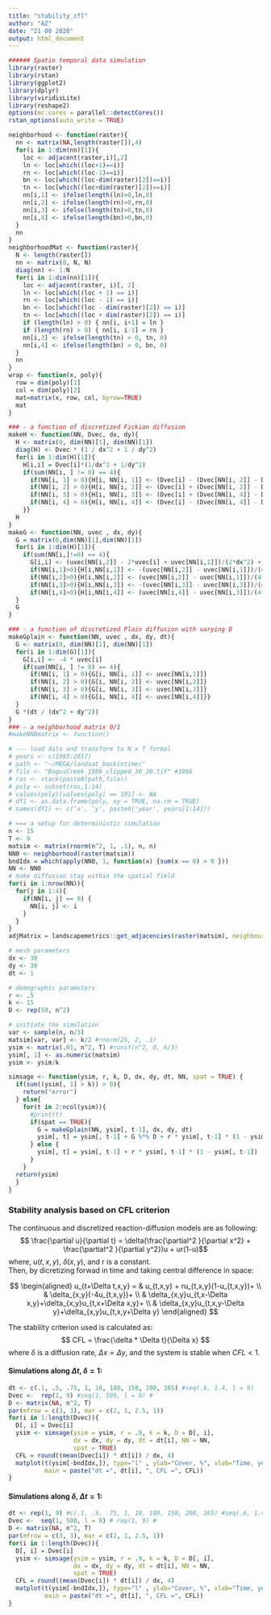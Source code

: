 ```yaml
---
title: "stability_cfl"
author: "AZ"
date: "21 08 2020"
output: html_document
---
```


```r
###### Spatio temporal data simulation
library(raster)
library(rstan)
library(ggplot2)
library(dplyr)
library(viridisLite)
library(reshape2)
options(mc.cores = parallel::detectCores())
rstan_options(auto_write = TRUE)

neighborhood <- function(raster){
  nn <- matrix(NA,length(raster[]),4)
  for(i in 1:dim(nn)[1]){
    loc <- adjacent(raster,i)[,2]
    ln <- loc[which((loc+1)==i)]
    rn <- loc[which((loc-1)==i)]
    bn <- loc[which((loc-dim(raster)[2])==i)]
    tn <- loc[which((loc+dim(raster)[2])==i)]
    nn[i,1] <- ifelse(length(ln)>0,ln,0)
    nn[i,2] <- ifelse(length(rn)>0,rn,0)
    nn[i,3] <- ifelse(length(tn)>0,tn,0)
    nn[i,4] <- ifelse(length(bn)>0,bn,0)
  }
  nn
}
neighborhoodMat <- function(raster){
  N <- length(raster[])
  nn <- matrix(0, N, N)
  diag(nn) <- 1:N
  for(i in 1:dim(nn)[1]){
    loc <- adjacent(raster, i)[, 2]
    ln <- loc[which((loc + 1) == i)]
    rn <- loc[which((loc - 1) == i)]
    bn <- loc[which((loc - dim(raster)[2]) == i)]
    tn <- loc[which((loc + dim(raster)[2]) == i)]
    if (length(ln) > 0) { nn[i, i+1] = ln } 
    if (length(rn) > 0) { nn[i, i-1] = rn }
    nn[i,3] <- ifelse(length(tn) > 0, tn, 0)
    nn[i,4] <- ifelse(length(bn) > 0, bn, 0)
  }
  nn
}
wrap <- function(x, poly){
  row = dim(poly)[1]
  col = dim(poly)[2]
  mat=matrix(x, row, col, byrow=TRUE)
  mat
}

### - a function of discretized Fickian diffusion
makeH <- function(NN, Dvec, dx, dy){
  H <- matrix(0, dim(NN)[1], dim(NN)[1])
  diag(H) <- Dvec * (1 / dx^2 + 1 / dy^2)
  for(i in 1:dim(H)[1]){
    H[i,i] = Dvec[i]*(1/dx^2 + 1/dy^2)
    if(sum(NN[i, ] != 0) == 4){
      if(NN[i, 1] > 0){H[i, NN[i, 1]] <- (Dvec[i] - (Dvec[NN[i, 2]] - Dvec[NN[i, 1]]) / 4) / (dx^2)}
      if(NN[i, 2] > 0){H[i, NN[i, 2]] <- (Dvec[i] + (Dvec[NN[i, 2]] - Dvec[NN[i, 1]]) / 4) / (dx^2)}
      if(NN[i, 3] > 0){H[i, NN[i, 3]] <- (Dvec[i] + (Dvec[NN[i, 4]] - Dvec[NN[i, 3]]) / 4) / (dy^2)}
      if(NN[i, 4] > 0){H[i, NN[i, 4]] <- (Dvec[i] - (Dvec[NN[i, 4]] - Dvec[NN[i, 3]]) / 4) / (dy^2)}
    }}
  H
}
makeG <- function(NN, uvec , dx, dy){
  G = matrix(0,dim(NN)[1],dim(NN)[1])
  for(i in 1:dim(H)[1]){
    if(sum(NN[i,]!=0) == 4){
      G[i,i] <- (uvec[NN[i,2]] - 2*uvec[i] + uvec[NN[i,1]])/(2*dx^2) + (uvec[NN[i,4]] - 2*uvec[i] + uvec[NN[i,3]])/(2*dy^2)
      if(NN[i,1]>0){H[i,NN[i,1]] <- -(uvec[NN[i,2]] - uvec[NN[i,1]])/(4*dx^2)}
      if(NN[i,2]>0){H[i,NN[i,2]] <- (uvec[NN[i,2]] - uvec[NN[i,1]])/(4*dx^2)}
      if(NN[i,3]>0){H[i,NN[i,3]] <- -(uvec[NN[i,3]] - uvec[NN[i,3]])/(4*dy^2)}
      if(NN[i,4]>0){H[i,NN[i,4]] <- (uvec[NN[i,4]] - uvec[NN[i,3]])/(4*dy^2)}}
  }
  G
}

### - a function of discretized Plain diffusion with varying D
makeGplain <- function(NN, uvec , dx, dy, dt){
  G <- matrix(0, dim(NN)[1], dim(NN)[1])
  for(i in 1:dim(G)[1]){
    G[i,i] <- -4 * uvec[i]
    if(sum(NN[i, ] != 0) == 4){
      if(NN[i, 1] > 0){G[i, NN[i, 1]] <- uvec[NN[i,1]]}
      if(NN[i, 2] > 0){G[i, NN[i, 2]] <- uvec[NN[i,2]]}
      if(NN[i, 3] > 0){G[i, NN[i, 3]] <- uvec[NN[i,3]]}
      if(NN[i, 4] > 0){G[i, NN[i, 4]] <- uvec[NN[i,4]]}}
  }
  G *(dt / (dx^2 + dy^2))
}
### - a neighborhood matrix 0/1
#makeNNBmatrix <- function()

# --- load data and transform to N x T formal
# years <- c(1985:2017)
# path <- "~/MEGA/landsat_backintime/"
# file <- "BogusCreek_1986_clipped_30_30.tif" #1986
# ras <- stack(paste0(path,file))
# poly <- subset(ras,1:14)
# values(poly)[values(poly) == 101] <- NA
# df1 <- as.data.frame(poly, xy = TRUE, na.rm = TRUE)
# names(df1) <- c('x', 'y', paste0('year', years[1:14]))

# === a setup for deterministic simulation
n <- 15
T <- 9
matsim <- matrix(rnorm(n^2, 1, .1), n, n)
NN0 <- neighborhood(raster(matsim))
bndIdx = which(apply(NN0, 1, function(x) {sum(x == 0) > 0 }))
NN <- NN0
# make diffusion stay within the spatial field
for(i in 1:nrow(NN)){
  for(j in 1:4){
    if(NN[i, j] == 0) {
      NN[i, j] <- i
    }
  }
}
adjMatrix = landscapemetrics::get_adjacencies(raster(matsim), neighbourhood = 4, what = "full")

# mesh parameters
dx <- 30
dy <- 30
dt <- 1

# demographic parameters
r <- .5
k <- 15
D <- rep(50, n^2)

# initiate the simulation
var <- sample(n, n/3)
matsim[var, var] <- k/2 #rnorm(25, 2, .1)
ysim <- matrix(.01, n^2, T) #runif(n^2, 0, k/3)
ysim[, 1] <- as.numeric(matsim)
ysim <- ysim/k

simsage <- function(ysim, r, k, D, dx, dy, dt, NN, spat = TRUE) {
  if(sum((ysim[, 1] > k)) > 0){
    return("error")
  } else{
    for(t in 2:ncol(ysim)){
      #print(t)
      if(spat == TRUE){
        G = makeGplain(NN, ysim[, t-1], dx, dy, dt)
        ysim[, t] = ysim[, t-1] + G %*% D + r * ysim[, t-1] * (1 - ysim[, t-1])
      } else {
        ysim[, t] = ysim[, t-1] + r * ysim[, t-1] * (1 - ysim[, t-1])
      }
    }
  return(ysim)
  }
}

```

### Stability analysis based on CFL criterion  
The continuous and discretized reaction-diffusion models are as following:
$$ \frac{\partial u}{\partial t} = 
  \delta(\frac{\partial^2 }{\partial x^2} + \frac{\partial^2 }{\partial y^2})u + ur(1-u)$$
where, $u(t,x,y)$,  $\delta(x,y)$, and r is a constant.  
Then, by dicretizing forwad in time and taking central difference in space:

$$ 
\begin{aligned}
u_{t+\Delta t,x,y} = &
  u_{t,x,y} + ru_{t,x,y}(1-u_{t,x,y})+ \\
  & \delta_{x,y}(-4u_{t,x,y})+ \\
  & \delta_{x,y}u_{t,x-\Delta x,y}+\delta_{x,y}u_{t,x+\Delta x,y}+ \\
  & \delta_{x,y}u_{t,x,y-\Delta y}+\delta_{x,y}u_{t,x,y+\Delta y}
\end{aligned}
$$

The stability criterion used is calculated as:
$$ CFL = \frac{\delta * \Delta t}{\Delta x} $$
where $\delta$ is a diffusion rate, $\Delta x = \Delta y$, and the system is stable when $CFL < 1$.

#### Simulations along $\Delta t$, $\delta = 1$:  
```r
dt <- c(.1, .5, .75, 1, 10, 100, 150, 200, 365) #seq(.6, 1.4, l = 9)
Dvec <-  rep(1, 9) #seq(1, 500, l = 9) # 
D <- matrix(NA, n^2, T)
par(mfrow = c(3, 3), mar = c(2, 1, 2.5, 1))
for(i in 1:length(Dvec)){
  D[, i] = Dvec[i]
  ysim <- simsage(ysim = ysim, r = .9, k = k, D = D[, i],
                  dx = dx, dy = dy, dt = dt[i], NN = NN,
                  spat = TRUE)
  CFL = round((mean(Dvec[i]) * dt[i]) / dx, 4)
  matplot(t(ysim[-bndIdx,]), type="l" , ylab="Cover, %", xlab="Time, years", col = viridis(n),
          main = paste("dt =", dt[i], ", CFL =", CFL))
}
```
  
#### Simulations along $\delta$, $\Delta t = 1$:  
```r
dt <- rep(1, 9) #c(.1, .5, .75, 1, 10, 100, 150, 200, 365) #seq(.6, 1.4, l = 9)
Dvec <-  seq(1, 500, l = 9) # rep(1, 9) #
D <- matrix(NA, n^2, T)
par(mfrow = c(3, 3), mar = c(2, 1, 2.5, 1))
for(i in 1:length(Dvec)){
  D[, i] = Dvec[i]
  ysim <- simsage(ysim = ysim, r = .9, k = k, D = D[, i],
                  dx = dx, dy = dy, dt = dt[i], NN = NN,
                  spat = TRUE)
  CFL = round((mean(Dvec[i]) * dt[i]) / dx, 4)
  matplot(t(ysim[-bndIdx,]), type="l" , ylab="Cover, %", xlab="Time, years", col = viridis(n),
          main = paste("dt =", dt[i], ", CFL =", CFL))
}
```

